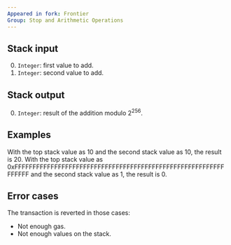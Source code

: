 ```yaml
---
Appeared in fork: Frontier
Group: Stop and Arithmetic Operations
---
```


## Stack input

0. `Integer`: first value to add.
1. `Integer`: second value to add.

## Stack output

0. `Integer`: result of the addition modulo 2<sup>256</sup>.

## Examples

With the top stack value as 10 and the second stack value as 10, the result is 20.
With the top stack value as 0xFFFFFFFFFFFFFFFFFFFFFFFFFFFFFFFFFFFFFFFFFFFFFFFFFFFFFFFFFFFFFFFF and the second stack value as 1, the result is 0.

## Error cases

The transaction is reverted in those cases:
- Not enough gas.
- Not enough values on the stack.
